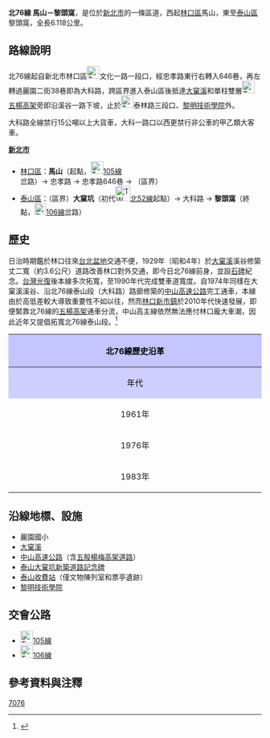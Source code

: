 {{Infobox TwRoad
|Type=th
|County=tp
|Num=76
|Name=大科路<small>（多數路段）</small>
|Level=區道
|Length=6.118
|Start=[[新北市|新北市]][[林口區|林口區]]馬山
|End=新北市[[泰山區_(台灣)|泰山區]]黎頭窩
|OldNum=[[File:TW_THWtp52.png|30px]]
|OldNumB=1961
|OldNumE=1982
}}
'''北76線 馬山－黎頭窩'''，是位於[[新北市|新北市]]的一條區道，西起[[林口區|林口區]]馬山，東至[[泰山區_(台灣)|泰山區]]黎頭窩，全長6.118公里。{{r|thb}}

== 路線說明 ==
北76線起自新北市林口區[[File:TW_CHW105.svg|25px]]文化一路一段口，經忠孝路東行右轉入646巷，再左轉過麗園二街38巷即為大科路，跨區界進入泰山區後抵達[[大窠溪|大窠溪]]和單柱雙層[[File:TWHW1.svg|25px]][[五股楊梅高架道路|五楊高架]]旁即沿溪谷一路下坡，止於[[File:TW_CHW106.svg|25px]]泰林路三段口、[[黎明技術學院|黎明技術學院]]外。

大科路全線禁行15公噸以上大貨車，大科一路口以西更禁行非公車的甲乙類大客車。

;'''[[新北市|新北市]]'''
*[[林口區|林口區]]：'''馬山'''（起點，[[File:TW_CHW105.svg|25px]][[市道105號|105線]]岔路）→ 忠孝路 → 忠孝路646巷 →  （區界）
*[[泰山區_(台灣)|泰山區]]：（區界）'''大窠坑'''（初代[[File:TW_THWtp52.png|30px]][[北52線|北52線]]起點）→ 大科路 → '''黎頭窩'''（終點，[[File:TW_CHW106.svg|23px]][[市道106號|106線]]岔路）

== 歷史 ==
日治時期鑑於林口往來[[台北盆地|台北盆地]]交通不便，1929年（昭和4年）於[[大窠溪|大窠溪]]溪谷修築丈二寬（約3.6公尺）道路改善林口對外交通，即今日北76線前身，並設[[泰山大窠坑新築道路記念碑|石碑]]紀念。[[台灣光復|台灣光復]]後本線多次拓寬，至1990年代完成雙車道寬度。自1974年同樣在大窠溪溪谷、沿北76線泰山段（大科路）路廊修築的[[中山高速公路|中山高速公路]]完工通車，本線由於高低差較大導致重要性不如以往，然而[[林口新市鎮|林口新市鎮]]於2010年代快速發展，即便緊靠北76線的[[五股楊梅高架道路|五楊高架]]通車分流，中山高主線依然無法應付林口龐大車潮，因此近年又提倡拓寬北76線泰山段。<ref>{{Cite web|title=林口不找出新路廊 新北：交通問題更嚴重|url=https://udn.com/news/story/7323/4409253|accessdate=2020年8月16日|author=王敏旭|date=2020年3月12日|format=|publisher=[[聯合報|聯合報]]|language=}}</ref>

{| class="wikitable" style="width: 100%"
! style="text-align:center; background:#C5C5FF; color:black" colspan=3 align=center | 北76線歷史沿革
|- 
! style="text-align:center; background:#CFCFFF; color:black" width="8%" | 年代 !! style="text-align:center; background:#D3D3FF; color:black" width="46%" | 本編號沿革 !! style="text-align:center; background:#D3D3FF; color:black" width="46%" | 本路線沿革
|- 
! 1961年{{r|gazette1966}}
| 樹林－陂內坑間1.387km || 大窠坑－橫窠雅間編為[[File:TW_THWtp52.png|30px]][[北52線|北52線]]，現今起點至大窠坑可能未修築或非公路。
|-
! 1976年{{r|gazette1976}}
| 全線編入[[File:TW_THWtp77.png|30px]][[北77線|北77線]]後成為空號（陂內坑－沛舍坡間2.900km） || 改為大窠坑－橫窠坑間6.431km
|-
! 1983年
| colspan=2| 原[[File:TW_THWtp52.png|30px]][[北52線|北52線]]改編為[[File:TW_THWtp76.png|30px]]北76線。
|}

== 沿線地標、設施 ==
*麗園國小
*[[大窠溪|大窠溪]]
*[[中山高速公路|中山高速公路]]（含[[五股楊梅高架道路|五股楊梅高架道路]]）
*[[泰山大窠坑新築道路記念碑|泰山大窠坑新築道路記念碑]]
*[[泰山收費站|泰山收費站]]（僅文物陳列室和票亭遺跡）
*[[黎明技術學院|黎明技術學院]]

== 交會公路 ==
*[[File:TW_CHW105.svg|25px]][[市道105號|105線]]
*[[File:TW_CHW106.svg|25px]][[市道106號|106線]]

== 參考資料與注釋 ==
{{reflist|refs=

<ref name="thb">{{cite web |url=http://spreadsheets.google.com/pub?key=0Avc0r7dng8JrdFF0YmRlSEl1dWhxVmJtR2hwZDFmcFE&gid=0 |title=臺北縣鄉道公路路線表 |accessdate=2011-02-13 |date=2010-07-19 |publisher=公路總局 |archive-date=2014-04-20 |archive-url=https://web.archive.org/web/20140420112137/https://spreadsheets.google.com/pub?key=0Avc0r7dng8JrdFF0YmRlSEl1dWhxVmJtR2hwZDFmcFE&gid=0 |dead-url=yes }}</ref>

<ref name="gazette1966">{{cite web |url=http://gaz.ncl.edu.tw/detail.jsp?sysid=E0921514 |title=公告臺灣省縣鄉道及專用公路路線里程表 |accessdate=2011-02-13 |date=1966-08-01 |work=政府公報資訊網 |publisher=臺灣省政府 |archive-date=2021-01-24 |archive-url=https://web.archive.org/web/20210124100834/https://gaz.ncl.edu.tw/detail.jsp?sysid=E0921514 |dead-url=yes }}</ref>

<ref name="gazette1976">{{cite web |url=http://gaz.ncl.edu.tw/detail.jsp?sysid=E0814166 |title=公告「65年度臺灣省公路資料統計表」 |accessdate=2011-02-13 |date=1977-09-09 |work=政府公報資訊網 |publisher=臺灣省政府 |archive-date=2021-01-24 |archive-url=https://web.archive.org/web/20210124163606/https://gaz.ncl.edu.tw/detail.jsp?sysid=E0814166 |dead-url=yes }}</ref>

}}

{{新北市鄉道}}

[[Category:新北市區道|7076]]